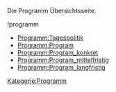 Die Programm Übersichtsseite.


<categorytree depth=1>!programm</categorytree>

*[[Programm:Tagespolitik]]
*[[Programm:Program]]
*[[Programm:Program_konkret]]
*[[Programm:Program_mittelfristig]]
*[[Programm:Program_langfristig]]


[[Kategorie:Programm]]
